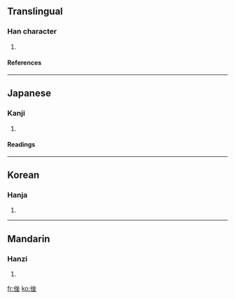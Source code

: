 ==Translingual==
===Han character===
{{Han char|rn=9|rad=人|as=07|sn=9|four=2821<sub>4</sub>|canj=人人人土 (OOOG)}}
# {{defn|Han|sort=人07}}
====References====
{{Han ref|kx=0103.170|dkj=00644|dj=0218.290|hdz=10163.090|uh=4FB3|ud=20403|bh=CDE8|bd=52712}}
----
==Japanese==
===Kanji===
{{ja-kanji|grade=|rs=人07}}
# {{defn|Japanese}} 
====Readings====
{{ja-readings|on=[[さ]] (sa)|kun=[[はずかしめる]] (hazukashimeru), [[やすらか]] (yasuraka)}}
----
==Korean==
===Hanja===
{{ko-hanja|hangeul=좌|rv=jwa|mr=chwa}}
# {{defn|Korean}}
----
==Mandarin==
===Hanzi===
{{cmn-hanzi|pin=[[zuò]] ([[zuo4]])|wg=tso<sup>4</sup>}}
# {{defn|Mandarin}}

[[fr:侳]]
[[ko:侳]]